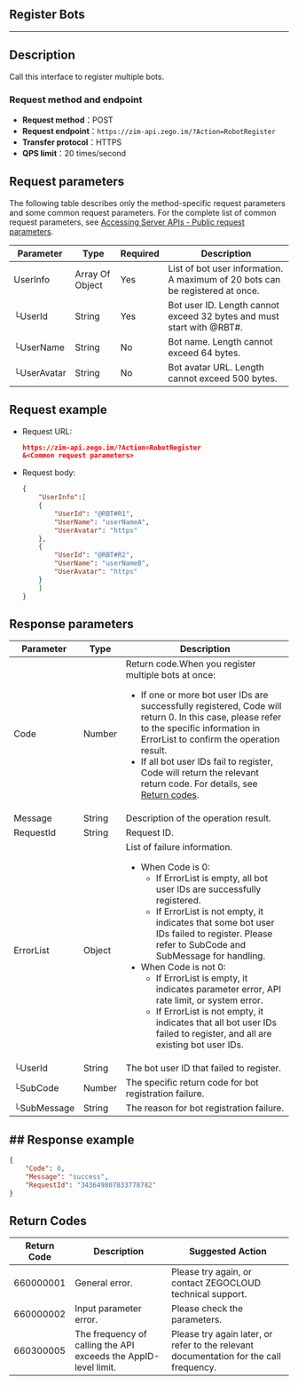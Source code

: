 ## Register Bots
---

## Description

Call this interface to register multiple bots.

### Request method and endpoint

- **Request method**：POST
- **Request endpoint**：`https://zim-api.zego.im/?Action=RobotRegister`
- **Transfer protocol**：HTTPS
- **QPS limit**：20 times/second

## Request parameters

The following table describes only the method-specific request parameters and some common request parameters. For the complete list of common request parameters, see [Accessing Server APIs - Public request parameters](../Accessing%20Server%20APIs.mdx#public-parameters).

| Parameter | Type | Required | Description |
| ----------- | --------------- | -------- | ------------------------------------------------------------ |
| UserInfo    | Array Of Object | Yes      | List of bot user information. A maximum of 20 bots can be registered at once. |
|  └UserId     | String          | Yes      | Bot user ID. Length cannot exceed 32 bytes and must start with @RBT#. |
|  └UserName   | String          | No       | Bot name. Length cannot exceed 64 bytes. |
|  └UserAvatar | String          | No       | Bot avatar URL. Length cannot exceed 500 bytes. |

## Request example

- Request URL:

  ```json
  https://zim-api.zego.im/?Action=RobotRegister
  &<Common request parameters>
  ```

- Request body:
  ```json
  {
      "UserInfo":[
      {
          "UserId": "@RBT#R1",
          "UserName": "userNameA",
          "UserAvatar": "https"
      },
      {
          "UserId": "@RBT#R2",
          "UserName": "userNameB",
          "UserAvatar": "https"
      }
      ]
  }
  ```

## Response parameters

| Parameter | Type | Description |
|------|------|------|
| Code | Number | Return code.<Note title="Note">When you register multiple bots at once:<ul><li>If one or more bot user IDs are successfully registered, Code will return 0. In this case, please refer to the specific information in ErrorList to confirm the operation result.</li><li>If all bot user IDs fail to register, Code will return the relevant return code. For details, see [Return codes](../Return%20codes.mdx).</li></ul></Note> |
| Message | String | Description of the operation result. |
| RequestId | String | Request ID. |
| ErrorList | Object | List of failure information.<ul><li>When Code is 0:<ul><li>If ErrorList is empty, all bot user IDs are successfully registered.</li><li>If ErrorList is not empty, it indicates that some bot user IDs failed to register. Please refer to SubCode and SubMessage for handling.</li></ul></li><li>When Code is not 0:<ul><li>If ErrorList is empty, it indicates parameter error, API rate limit, or system error.</li><li>If ErrorList is not empty, it indicates that all bot user IDs failed to register, and all are existing bot user IDs.</li></ul></li></ul> |
| └UserId | String | The bot user ID that failed to register. |
| └SubCode | Number | The specific return code for bot registration failure.|
| └SubMessage | String | The reason for bot registration failure. |

## ## Response example

```json
{
    "Code": 0,
    "Message": "success",
    "RequestId": "343649807833778782"
}
```

## Return Codes

| Return Code | Description | Suggested Action |
|--------|------|----------|
| 660000001 | General error. | Please try again, or contact ZEGOCLOUD technical support. |
| 660000002 | Input parameter error. | Please check the parameters. | 
| 660300005 | The frequency of calling the API exceeds the AppID-level limit. | Please try again later, or refer to the relevant documentation for the call frequency. |